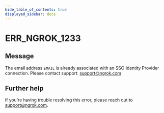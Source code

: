 ```yaml
---
hide_table_of_contents: true
displayed_sidebar: docs
---
```



# ERR_NGROK_1233

## Message

The email address `EMAIL` is already associated with an SSO Identity Provider connection. Please contact support: support@ngrok.com

<ErrorDetails error="err_ngrok_1233" />

## Further help

If you're having trouble resolving this error, please reach out to [support@ngrok.com](mailto:support@ngrok.com?subject=Help%20with%20ERR_NGROK_1233).
